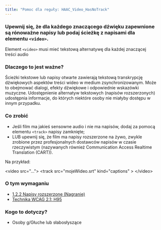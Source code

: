 ```yaml
---
title: "Pomoc dla reguły: HAAC_Video_HasNoTrack"
---
```


<div className="toolHelp">
<Row>
<Column colLg={16} colMd={8} colSm={4} className="toolHead">

### Upewnij się, że dla każdego znaczącego dźwięku zapewnione są rónoważne napisy lub podaj ścieżkę z napisami dla elementu `<video>`.

<div id="locLevel"></div>

Element `<video>` musi mieć tekstową alternatywę dla każdej znaczącej treści audio

</Column>
</Row>
<Row>
<Column colLg={11} colMd={5} colSm={4} className="toolMain">

### Dlaczego to jest ważne?

Ścieżki tekstowe lub napisy otwarte zawierają tekstową transkrypcję dźwiękowych aspektów treści wideo w medium zsynchronizowanym. Może to obejmować dialogi, efekty dźwiękowe i odpowiednie wskazówki muzyczne. Udostępnienie alternatyw tekstowych (napisów rozszerzonych) udostępnia informacje, do których niektóre osoby nie miałyby dostępu w innym przypadku.

<div id="locSnippet"></div>

### Co zrobić

* Jeśli film ma jakieś sensowne audio i nie ma napisów, dodaj za pomocą elementu `<track>` napisy zamknięte;
* LUB upewnij się, że film ma napisy rozszerzone na żywo, zwykle zrobione przez profesjonalnych dostawców napisów w czasie rzeczywistym (nazywanych również Communication Access Realtime Translation (CART)).

Na przykład:

<CodeSnippet type="multi" light={true}>&lt;video src="..."&gt;
      &lt;track src="mojeWideo.srt" kind="captions" &gt;
&lt;/video&gt;</CodeSnippet>

</Column>
<Column colLg={5} colMd={3} colSm={4} className="toolLeft">

### O tym wymaganiu

* [1.2.2 Napisy rozszerzone (Nagranie)](https://wcag.lepszyweb.pl/#captions-prerecorded)
* [Technika WCAG 2.1: H95](https://www.w3.org/WAI/WCAG21/Techniques/html/H95)

### Kogo to dotyczy?

* Osoby g/Głuche lub słabosłyszące

</Column>
</Row>
</div>


